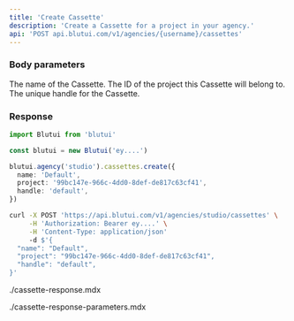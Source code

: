```yaml
---
title: 'Create Cassette'
description: 'Create a Cassette for a project in your agency.'
api: 'POST api.blutui.com/v1/agencies/{username}/cassettes'
---
```


### Body parameters

<Parameter name="name" type="string" required>
The name of the Cassette.
</Parameter>

<Parameter name="project" type="string" required>
The ID of the project this Cassette will belong to.
</Parameter>

<Parameter name="handle" type="array" required>
The unique handle for the Cassette.
</Parameter>

### Response

```ts tab="Node.js"
import Blutui from 'blutui'

const blutui = new Blutui('ey....')

blutui.agency('studio').cassettes.create({
  name: 'Default',
  project: '99bc147e-966c-4dd0-8def-de817c63cf41',
  handle: 'default',
})
```

```bash tab="cURL"
curl -X POST 'https://api.blutui.com/v1/agencies/studio/cassettes' \
     -H 'Authorization: Bearer ey....' \
     -H 'Content-Type: application/json'
     -d $'{
  "name": "Default",
  "project": "99bc147e-966c-4dd0-8def-de817c63cf41",
  "handle": "default",
}'
```

<include>./cassette-response.mdx</include>

<include>./cassette-response-parameters.mdx</include>
